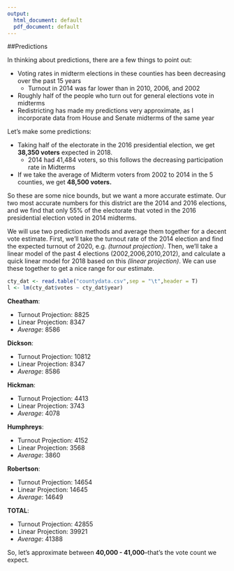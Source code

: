 ```yaml
---
output:
  html_document: default
  pdf_document: default
---
```

##Predictions

In thinking about predictions, there are a few things to point out:  

+ Voting rates in midterm elections in these counties has been decreasing over the past 15 years
    + Turnout in 2014 was far lower than in 2010, 2006, and 2002
+ Roughly half of the people who turn out for general elections vote in midterms
+ Redistricting has made my predictions very approximate, as I incorporate data from House and Senate midterms of the same year  

Let's make some predictions:  

+ Taking half of the electorate in the 2016 presidential election, we get **38,350 voters** expected in 2018.
    + 2014 had 41,484 voters, so this follows the decreasing participation rate in Midterms
+ If we take the average of Midterm voters from 2002 to 2014 in the 5 counties, we get **48,500 voters.**

So these are some nice bounds, but we want a more accurate estimate. Our two most accurate numbers for this district are the 2014 and 2016 elections, and we find that only 55% of the electorate that voted in the 2016 presidential election voted in 2014 midterms. 

We will use two prediction methods and average them together for a decent vote estimate. First, we'll take the turnout rate of the 2014 election and find the expected turnout of 2020, e.g. *(turnout projection)*. Then, we'll take a linear model of the past 4 elections (2002,2006,2010,2012), and calculate a quick linear model for 2018 based on this *(linear projection)*. We can use these together to get a nice range for our estimate. 

```r
cty_dat <- read.table("countydata.csv",sep = "\t",header = T)
l <- lm(cty_dat$votes ~ cty_dat$year)

```


**Cheatham**:

+ Turnout Projection: 8825  
+ Linear Projection: 8347  
+ *Average*: 8586  
  
**Dickson**:

+ Turnout Projection: 10812
+ Linear Projection: 8347
+ *Average*: 8586
  
**Hickman**:

+ Turnout Projection: 4413
+ Linear Projection: 3743
+ *Average*: 4078
  
**Humphreys**:

+ Turnout Projection: 4152
+ Linear Projection: 3568
+ *Average*: 3860
  
**Robertson**:

+ Turnout Projection: 14654
+ Linear Projection: 14645
+ *Average*: 14649
  
**TOTAL**:

+ Turnout Projection: 42855
+ Linear Projection: 39921
+ *Average*: 41388

So, let's approximate between **40,000 - 41,000**--that's the vote count we expect.
